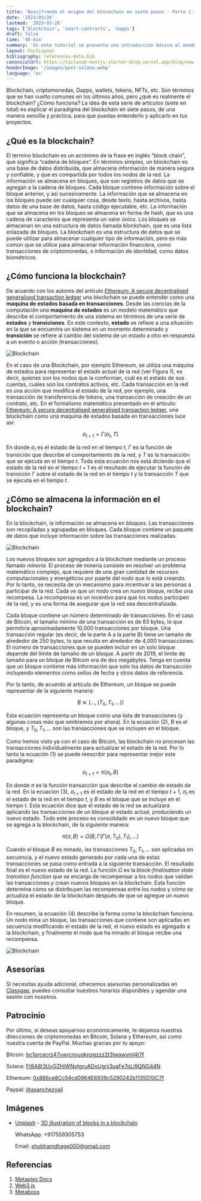 ```yaml
---
title: 'Descifrando el enigma del blockchain en siete pasos - Parte 1'
date: '2023/03/26'
lastmod: '2023-03-26'
tags: ['blockchain', 'smart-contracts', 'dapps']
draft: false
time: '40 min'
summary: 'En este tutorial se presenta una introducción básica al mundo del blockchain en siete pasos. Se explican los conceptos clave de la tecnología, desde la estructura básica de los bloques hasta los algoritmos de consenso, como prueba de trabajo y prueba de participación. También se discuten los smart contracts, los wallets y las aplicaciones descentralizadas (dApps), y cómo estas herramientas permiten el desarrollo de aplicaciones descentralizadas. Al final de este tutorial, se espera que los lectores tengan una comprensión sólida de los fundamentos del blockchain y cómo se utiliza en el mundo de las criptomonedas y más allá.'
layout: PostLayout
bibliography: references-data.bib
canonicalUrl: https://tailwind-nextjs-starter-blog.vercel.app/blog/new-features-in-v1/
headerImage: '/images/post-solana.webp'
language: 'es'
---
```


Blockchain, criptomonedas, Dapps, wallets, tokens, NFTs, etc. Son términos que se han vuelto comunes en los últimos años, pero ¿qué es realmente el blockchain? ¿Cómo funciona? La idea de esta serie de articulos (siete en total) es explicar el paradigma del blockchain en siete pasos, de una manera sencilla y práctica, para que puedas entenderlo y aplicarlo en tus proyectos.

## ¿Qué es la blockchain?

El termino blockchain es un acrónimo de la frase en inglés “block chain”, que significa “cadena de bloques”. En términos simples, un blockchain es una base de datos distribuida, que almacena información de manera segura y confiable, y que es compartida por todos los nodos de la red. La información se almacena en bloques, que son registros de datos que se agregan a la cadena de bloques. Cada bloque contiene información sobre el bloque anterior, y así sucesivamente. La información que se almacena en los bloques puede ser cualquier cosa, desde texto, hasta archivos, hasta datos de una base de datos, hasta código ejecutable, etc. La información que se almacena en los bloques se almacena en forma de hash, que es una cadena de caracteres que representa un valor único. Los bloques se almacenan en una estructura de datos llamada blockchain, que es una lista enlazada de bloques. La blockchain es una estructura de datos que se puede utilizar para almacenar cualquier tipo de información, pero es más común que se utilice para almacenar información financiera, como transacciones de criptomonedas, o información de identidad, como datos biométricos.

## ¿Cómo funciona la blockchain?

De acuerdo con los autores del artículo [Ethereum: A secure decentralised generalised transaction ledger](https://ethereum.github.io/yellowpaper/paper.pdf) una blockchain se puede entender como una **maquina de estados basada en transacciones**. Desde las ciencias de la computación una **maquina de estados** es un modelo matemático que describe el comportamiento de una sistema en términos de una serie de **estados** y **transiciones**. En este contexto, **estado** se refiere a una situación en la que se encuentra un sistema en un momento determinado y **transición** se refiere al cambio del sistema de un estado a otro en respuesta a un evento o acción (transacciones).

![Blockchain](/images/blockchain1.png#center 'Figura 1. Blockchain como maquina de estados basado en transacciones')

En el caso de una Blockchain, por ejemplo Ethereum, se utiliza una máquina de estados para representar el estado actual de la red (ver Figura 1), es decir, quienes son los nodos que la conforman, cuál es el estado de sus cuentas, cuáles son los contratos activos, etc. Cada transacción en la red es una acción que modifica el estado de la red, por ejemplo, una transacción de transferencia de tokens, una transacción de creación de un contrato, etc. En el formalismo matemático presentado en el artículo: [Ethereum: A secure decentralised generalised transaction ledger](https://ethereum.github.io/yellowpaper/paper.pdf), una blockchain como una maquina de estados basada en transacciones luce así:

$$
\begin{equation}
\sigma_{t+1} = \Gamma(\sigma_{t}, T)
\end{equation}
$$

En donde $\sigma_{t}$ es el estado de la red en el tiempo $t$, $\Gamma$ es la función de transición que describe el comportamiento de la red, y $T$ es la transacción que se ejecuta en el tiempo $t$. Toda esta ecuación nos está diciendo que el estado de la red en el tiempo $t+1$ es el resultado de ejecutar la función de transición $\Gamma$ sobre el estado de la red en el tiempo $t$ y la transacción $T$ que se ejecuta en el tiempo $t$.

## ¿Cómo se almacena la información en el blockchain?

En la blockchain, la información se almacena en _bloques_. Las transacciones son recopiladas y agrupadas en bloques. Cada bloque contiene un paquete de datos que incluye información sobre las transacciones realizadas.

![Blockchain](/images/blockchain2.png#center 'Figura 2. Las transacciones son recopiladas y agrupadas en bloques. Cada bloque contiene un paquete de datos.')

Los nuevos bloques son agregados a la blockchain mediante un proceso llamado _minería_. El proceso de minería consiste en resolver un problema matemático complejo, que requiere de una gran cantidad de recursos computacionales y energéticos por paarte del nodo que lo está creando. Por lo tanto, se necesita de un mecanismo para incentivar a las personas a participar de la red. Cada ve que un nodo crea un nuevo bloque, recibe una recompesa. La recompensa es un incentivo para que los nodos participen de la red, y es una forma de asegurar que la red sea descentralizada.

Cada bloque contiene un número determinado de transacciones. En el caso de Bitcoin, el tamaño mínimo de una transacción es de 83 bytes, lo que permitiría aproximadamente 10,000 transacciones por bloque. Una transacción regular (es decir, de la parte A a la parte B) tiene un tamaño de alrededor de 250 bytes, lo que resulta en alrededor de 4,000 transacciones. El número de transacciones que se pueden incluir en un solo bloque depende del límite de tamaño de un bloque. A partir de 2019, el límite de tamaño para un bloque de Bitcoin era de dos megabytes. Tenga en cuenta que un bloque contiene más información que solo los datos de transacción incluyendo elementos como sellos de fecha y otros datos de referencia.

Por lo tanto, de acuerdo al artículo de Ethereum, un bloque se puede representar de la siguiente manera:

$$
\begin{equation}
B \cong (\dots, (T_0, T_1, \dots))
\end{equation}
$$

Esta ecuación representa un bloque como una lista de transacciones (y algunas cosas más que omitiremos por ahora). En la ecuación (2), $B$ es el bloque, y $T_0, T_1, \dots$ son las transacciones que se incluyen en el bloque.

Como hemos visto ya con el caso de Bitcoin, las blockchain no procesan las transacciones individualmente para actualizar el estado de la red. Por lo tanto la ecuación (1) se puede reescribir para representar mejor este paradigma:

$$
\begin{equation}
\sigma_{t+1} = \pi (\sigma_t, B)
\end{equation}
$$

En donde $\pi$ es la función transacción que describe el cambio de estado de la red. En la ecuación (3), $\sigma_{t+1}$ es el estado de la red en el tiempo $t+1$, $\sigma_{t}$ es el estado de la red en el tiempo $t$, y $B$ es el bloque que se incluye en el tiempo $t$. Esta ecuación dice que el estado de la red se actualizará aplicando las transacciones de un bloque al estado actual, produciendo un nuevo estado. Todo este proceso es consolidado en un nuevo bloque que se agrega a la blockchain, de la siguiente manera:

$$
\begin{equation}
\pi(\sigma, B) = \Omega(B, \Gamma(\Gamma(\sigma, T_0), T_1), \dots)
\end{equation}
$$

Cuando el bloque $B$ es minado, las transacciones $T_0, T_1, \dots$ son aplicadas en secuencia, y el nuevo estado generado por cada una de estas transacciones se pasa como entrada a la siguiente transacción. El resultado final es el nuevo estado de la red. La función $\Omega$ es la _block-finalisation state transition function_ que se encarga de recompensar a los nodos que validan las transacciones y crean nuevos bloques en la blockchain. Esta función determina cómo se distribuyen las recompensas entre los nodos y cómo se actualiza el estado de la blockchain después de que se agregue un nuevo bloque.

En resumen, la ecuación (4) describe la forma como la blockchain funciona. Un nodo mina un bloque, las transacciones que contiene son aplicadas en secuencia modificando el estado de la red, el nuevo estado es agregado a la blockchain, y finalmente el nodo que ha minado el bloque recibe una recompensa.

![Blockchain](/images/blockchain3.png#center 'Figura 3. Desde el punto de vista de los estados. Una blockchain puede ser entendida como una cadena de estados.')

## Asesorías

Si necesitas ayuda adicional, ofrecemos asesorías personalizadas en [Classgap](https://www.classgap.com/es-co/tutor/alejandro-sanchez-yali), puedes consultar nuestros horarios disponibles y agendar una sesión con nosotros.

## Patrocinio

Por último, si deseas apoyarnos económicamente, te dejamos nuestras direcciones de criptomonedas en Bitcoin, Solana y Ethereum, así como nuestra cuenta de PayPal. Muchas gracias por tu apoyo:

₿itcoin: [bc1qrcecrz47ywrcnyuqknzgzzz2t3lwawyjnl4t7f](https://www.exodus.com/)

Solana: [Ft8A8t3UyGZHjWNvtgruADnUgrij3uaFe7pLj9QNG44N](https://phantom.app/)

Ethereum: [0x886ce8Cc54cd0964E6939c5290242b1135D10C7f](https://metamask.io/)

Paypal: [@asanchezyali](https://paypal.me/asanchezyali?country.x=CO&locale.x=es_XC)

## Imágenes

- [Unplash](https://unsplash.com/) - [3D illustration of blocks in a blockchain](https://unsplash.com/photos/_rZnChsIFuQ)

  WhatsApp: +917559305753

  Email: shubhamdhage000@gmail.com

## Referencias

1. [Metaplex Docs](https://docs.metaplex.com/)
2. [Web3.js](https://github.com/ChainSafe/web3.js)
3. [Metaboss](https://metaboss.rs/update.html)
